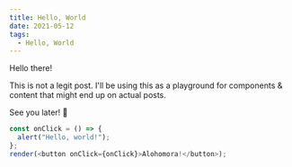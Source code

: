 ```yaml
---
title: Hello, World
date: 2021-05-12
tags:
  - Hello, World
---
```


Hello there!

This is not a legit post. I'll be using this as a playground for components
& content that might end up on actual posts.

See you later! 👋

```js react-live
const onClick = () => {
  alert("Hello, world!");
};
render(<button onClick={onClick}>Alohomora!</button>);
```
